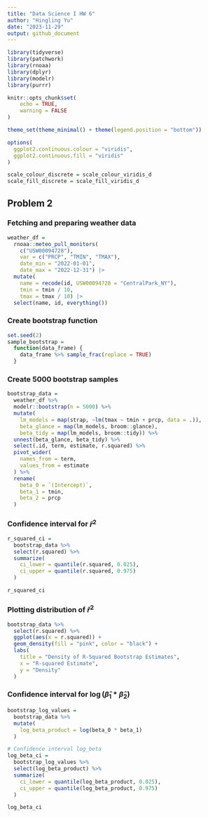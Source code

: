 ```yaml
---
title: "Data Science I HW 6"
author: "Hingling Yu"
date: "2023-11-29"
output: github_document
---
```


```r
library(tidyverse)
library(patchwork)
library(rnoaa)
library(dplyr)
library(modelr)
library(purrr)

knitr::opts_chunk$set(
	echo = TRUE,
	warning = FALSE
)

theme_set(theme_minimal() + theme(legend.position = "bottom"))

options(
  ggplot2.continuous.colour = "viridis",
  ggplot2.continuous.fill = "viridis"
)

scale_colour_discrete = scale_colour_viridis_d
scale_fill_discrete = scale_fill_viridis_d

```


## Problem 2
### Fetching and preparing weather data
```r
weather_df = 
  rnoaa::meteo_pull_monitors(
    c("USW00094728"),
    var = c("PRCP", "TMIN", "TMAX"), 
    date_min = "2022-01-01",
    date_max = "2022-12-31") |>
  mutate(
    name = recode(id, USW00094728 = "CentralPark_NY"),
    tmin = tmin / 10,
    tmax = tmax / 10) |>
  select(name, id, everything())

```

### Create bootstrap function 

```r
set.seed(2)
sample_bootstrap = 
  function(data_frame) {
    data_frame %>% sample_frac(replace = TRUE)
  }

```

### Create 5000 bootstrap samples

```r
bootstrap_data = 
  weather_df %>%  
  modelr::bootstrap(n = 5000) %>% 
  mutate(
    lm_models = map(strap, ~lm(tmax ~ tmin + prcp, data = .)),
    beta_glance = map(lm_models, broom::glance),
    beta_tidy = map(lm_models, broom::tidy)) %>% 
  unnest(beta_glance, beta_tidy) %>% 
  select(.id, term, estimate, r.squared) %>% 
  pivot_wider(
    names_from = term, 
    values_from = estimate
  ) %>% 
  rename(
    beta_0 = `(Intercept)`,
    beta_1 = tmin,
    beta_2 = prcp
  )
```

### Confidence interval for $\hat{r}^2$

```r
r_squared_ci = 
  bootstrap_data %>%
  select(r.squared) %>%
  summarize(
    ci_lower = quantile(r.squared, 0.025),
    ci_upper = quantile(r.squared, 0.975)
  )

r_squared_ci
```
### Plotting distribution of $\hat{r}^2$

```r
bootstrap_data %>%
  select(r.squared) %>%
  ggplot(aes(x = r.squared)) + 
  geom_density(fill = "pink", color = "black") + 
  labs(
    title = "Density of R-Squared Bootstrap Estimates",
    x = "R-squared Estimate",
    y = "Density"
  )
```

### Confidence interval for $\log(\hat{\beta}_1 \ast \hat{\beta}_2)$

```r
bootstrap_log_values = 
  bootstrap_data %>% 
  mutate(
    log_beta_product = log(beta_0 * beta_1)
  )

# Confidence interval log_beta
log_beta_ci = 
  bootstrap_log_values %>%
  select(log_beta_product) %>% 
  summarize(
    ci_lower = quantile(log_beta_product, 0.025),
    ci_upper = quantile(log_beta_product, 0.975)
  )

log_beta_ci
```

